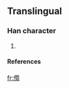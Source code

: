 ==Translingual==

===Han character===
{{Han char|rn=9|rad=人|as=12|sn=14|four=|canj=人竹心日 (OHPA)}}

# {{defn|Han}}

====References====
{{Han ref|kx=0118.051|dkj=|dj=|hdz=|uh=3490|ud=13456|bh=|bd=}}



[[fr:㒐]]